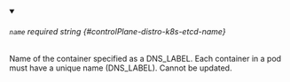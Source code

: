 
<details className="config-field" data-expandable="false" open>
<summary>

###### `name` <span className="config-field-required" data-required="false">required</span> <span className="config-field-type">string</span> <span className="config-field-default"></span> <span className="config-field-enum"></span> {#controlPlane-distro-k8s-etcd-name}

Name of the container specified as a DNS_LABEL.
Each container in a pod must have a unique name (DNS_LABEL).
Cannot be updated.

</summary>



</details>
